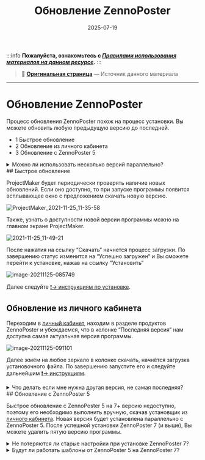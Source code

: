 ﻿---
sidebar_position: 2
title: "Обновление ZennoPoster"
description: "Конвертировано из HTML в MDX"
date: "2025-07-19"
converted: true
originalFile: ".txt"
targetUrl: "https://zennolab.atlassian.net/wiki/spaces/RU/pages/2090893313"
---
:::info **Пожалуйста, ознакомьтесь с [*Правилами использования материалов на данном ресурсе*](../Disclaimer).**
:::

> 🔗 **[Оригинальная страница](https://zennolab.atlassian.net/wiki/spaces/RU/pages/2090893313)** — Источник данного материала

_______________________________________________  
# Обновление ZennoPoster

Процесс обновления ZennoPoster похож на процесс установки. Вы можете обновить любую предыдущую версию до последней.

- 1 Быстрое обновление
- 2 Обновление из личного кабинета
- 3 Обновление с ZennoPoster 5

<details>
<summary>Можно ли использовать несколько версий параллельно?</summary>

Да, вы можете использовать несколько версий параллельно. Для этого в [❗→ процессе установки](https://zennolab.atlassian.net/wiki/spaces/RU/pages/2062483925/ZennoPoster "https://zennolab.atlassian.net/wiki/spaces/RU/pages/2062483925/ZennoPoster") на шаге “Выбор варианта установки“ выберите “Установка“, а не “Обновление“.

![chrome_2021-11-25_12-18-40](./assets/Обновление_ZennoPoster/Обновление_ZennoPoster_pic1.png)



</details>
## Быстрое обновление

ProjectMaker будет периодически проверять наличие новых обновлений. Если оно доступно, то при запуске программы появится всплывающее окно с предложением скачать новую версию.

![ProjectMaker_2021-11-25_11-35-58](./assets/Обновление_ZennoPoster/Обновление_ZennoPoster_pic2.png)



Также, узнать о доступности новой версии программы можно на главном экране ProjectMaker.

![2021-11-25_11-49-21](./assets/Обновление_ZennoPoster/Обновление_ZennoPoster_pic3.png)



После нажатия на ссылку “Скачать“ начнется процесс загрузки. По завершению статус изменится на “Успешно загружен“ и Вы сможете перейти к установке, нажав на ссылку “Установить“

![image-20211125-085749](./assets/Обновление_ZennoPoster/Обновление_ZennoPoster_pic4.png)



Далее следуйте [❗→ инструкциям по установке](https://zennolab.atlassian.net/wiki/spaces/RU/pages/2062483925/ZennoPoster "https://zennolab.atlassian.net/wiki/spaces/RU/pages/2062483925/ZennoPoster").

## Обновление из личного кабинета

Переходим в [личный кабинет](https://userarea.zennolab.com/ "https://userarea.zennolab.com/"), находим в разделе продуктов ZennoPoster и убеждаемся, что в колонке “Последняя версия“ нам доступна самая актуальная версия программы.

![image-20211125-091101](./assets/Обновление_ZennoPoster/Обновление_ZennoPoster_pic5.png)



Далее жмём на любое зеркало в колонке скачать, начнётся загрузка установочного файла. По завершению запустите его и следуйте дальнейшим [❗→ инструкциям](https://zennolab.atlassian.net/wiki/spaces/RU/pages/2062483925/ZennoPoster "https://zennolab.atlassian.net/wiki/spaces/RU/pages/2062483925/ZennoPoster").

<details>
<summary>Что делать если мне нужна другая версия, не самая последняя?</summary>

Нажмите на кнопку “Посмотреть все доступные для скачивания версии“

![image-20211125-091356](./assets/Обновление_ZennoPoster/Обновление_ZennoPoster_pic6.png)



Найдите там нужную версию программы, скачивайте и переходите к [❗→ установке](https://zennolab.atlassian.net/wiki/spaces/RU/pages/2062483925/ZennoPoster "https://zennolab.atlassian.net/wiki/spaces/RU/pages/2062483925/ZennoPoster").

</details>
## Обновление с ZennoPoster 5

Быстрое обновление с ZennoPoster 5 на 7+ версию недоступно, поэтому его необходимо выполнить вручную, скачав установщик из [личного кабинета](https://userarea.zennolab.com/lk/userarea/UserCustomer.aspx "https://userarea.zennolab.com/lk/userarea/UserCustomer.aspx"). Новая версия будет установлена параллельно с ZennoPoster 5. После успешной установки ZennoPoster 7 (и выше), Вы можете удалить пятую версию программы.

<details>
<summary>Не потеряются ли старые настройки при установке ZennoPoster 7?</summary>

Не потеряются. ZennoPoster 7 полностью совместим со старой версией программы. При установке сохранятся все настройки, список шаблонов, расписание и т.п.

Единственный момент, что ZennoPoster 7 работает с новым форматом - `.zp`, который пришёл на смену старому `.xmlz`. Поэтому Вам может потребоваться заново добавить проекты в ZennoPoster с другим рекомендуемым расширением — `.zp```xml
, заменив старые.

**Чем новый формат лучше старого?**
В новом формате мы постарались исправить ошибки хранения данных, которые тянулись с первых версий программы. Проекты в новом формате <u data-renderer-mark="true">занимают на 60% меньше места</u> и <u data-renderer-mark="true">загружаются значительно быстрее</u>, чем предшественник (
```.xmlz`). А также учитывают версионность всех действий. Теперь не нужно гадать, заработает шаблон на старой версии программы или нет.

**Конвертация**
При открытии старого шаблона в ProjectMaker, он будет преобразован в новый формат. При этом оригинальный файл `.xmlz` останется, а рядом создастся новый `.zp`. Для обратной совместимости в пункте «Сохранить как» будет доступна возможность сохранить шаблона в старом формате.

</details>
<details>
<summary>Будут ли работать шаблоны от ZennoPoster 5 на ZennoPoster 7?</summary>

Да, конечно!

</details>